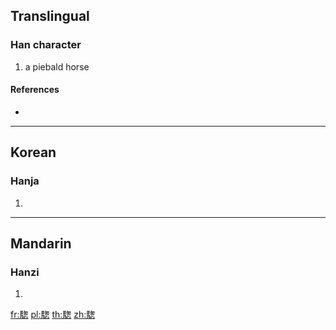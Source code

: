 {{character info/new}}
==Translingual==

===Han character===
{{Han char|rn=187|rad=馬|as=09|sn=19|four=|canj=SFPKP}}

# a piebald horse

====References====
* {{Han ref|kx=1441.200|dkj=44847|hdz=74566.060|uh=9A18|ud=39448}}

----

==Korean==

===Hanja===
{{ko-hanja|hangeul=총|eumhun=|rv=chong|mr=ch'ong|y=chong}}

# {{defn|lang=ko|sort=馬09}}

----

==Mandarin==

===Hanzi===
{{cmn-hanzi|pin=[[cōng]] ([[cong1]])|wg=ts'ung<sup>1</sup>}}

# {{defn|lang=cmn|sort=馬09}}

[[fr:騘]]
[[pl:騘]]
[[th:騘]]
[[zh:騘]]